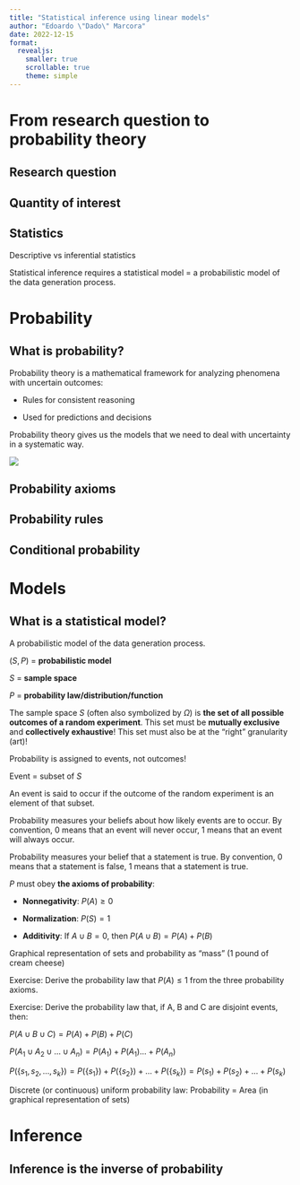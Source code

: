 ```yaml
---
title: "Statistical inference using linear models"
author: "Edoardo \"Dado\" Marcora"
date: 2022-12-15
format:
  revealjs:
    smaller: true
    scrollable: true
    theme: simple
---
```


# From research question to probability theory

## Research question

## Quantity of interest

## Statistics

Descriptive vs inferential statistics

Statistical inference requires a statistical model = a probabilistic model of the data generation process.

# Probability

## What is probability?

Probability theory is a mathematical framework for analyzing phenomena with uncertain outcomes:

-   Rules for consistent reasoning

-   Used for predictions and decisions

Probability theory gives us the models that we need to deal with uncertainty in a systematic way.

![](images/paste-1114ED8F.png)

## Probability axioms

## Probability rules

## Conditional probability

# Models

## What is a statistical model?

A probabilistic model of the data generation process.

$(S, P)$ = **probabilistic model**

$S$ = **sample space**

$P$ = **probability law/distribution/function**

The sample space $S$ (often also symbolized by $\Omega$) is **the set of all possible outcomes of a random experiment**. This set must be **mutually exclusive** and **collectively exhaustive**! This set must also be at the "right" granularity (art)!

Probability is assigned to events, not outcomes!

Event = subset of $S$

An event is said to occur if the outcome of the random experiment is an element of that subset.

Probability measures your beliefs about how likely events are to occur. By convention, 0 means that an event will never occur, 1 means that an event will always occur.

Probability measures your belief that a statement is true. By convention, 0 means that a statement is false, 1 means that a statement is true.

$P$ must obey **the axioms of probability**:

-   **Nonnegativity**: $P(A) \ge 0$

-   **Normalization**: $P(S) = 1$

-   **Additivity**: If $A \cup B = 0$, then $P(A \cup B) = P(A) + P(B)$

Graphical representation of sets and probability as "mass" (1 pound of cream cheese)

Exercise: Derive the probability law that $P(A) \le 1$ from the three probability axioms.

Exercise: Derive the probability law that, if A, B and C are disjoint events, then:

$P(A \cup B \cup C) = P(A) + P(B) + P(C)$

$P(A_1 \cup A_2 \cup \ldots \cup A_n) = P(A_1) + P(A_1) \ldots + P(A_n)$

$P(\{ s_1, s_2, \ldots, s_k \}) = P(\{ s_1 \}) + P(\{ s_2 \}) + \ldots + P(\{ s_k \}) = P(s_1) + P(s_2) + \ldots + P(s_k)$

Discrete (or continuous) uniform probability law: Probability = Area (in graphical representation of sets)

# Inference

## Inference is the inverse of probability
